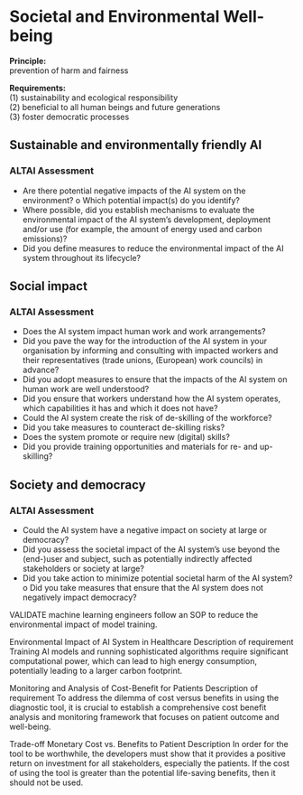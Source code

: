 # Societal and Environmental Well-being

**Principle:**   
prevention of harm and fairness

**Requirements:**  
(1) sustainability and ecological responsibility  
(2) beneficial to all human beings and future generations  
(3) foster democratic processes  

## Sustainable and environmentally friendly AI

### ALTAI Assessment {.unnumbered}

- Are there potential negative impacts of the AI system on the environment? o Which potential impact(s) do you identify?
- Where possible, did you establish mechanisms to evaluate the environmental impact of the AI system’s development, deployment and/or use (for example, the amount of energy used and carbon emissions)?
- Did you define measures to reduce the environmental impact of the AI system throughout its lifecycle?

## Social impact

### ALTAI Assessment {.unnumbered}

- Does the AI system impact human work and work arrangements?
- Did you pave the way for the introduction of the AI system in your organisation by informing and consulting with impacted workers and their representatives (trade
unions, (European) work councils) in advance?
- Did you adopt measures to ensure that the impacts of the AI system on human work
are well understood?
- Did you ensure that workers understand how the AI system operates, which
capabilities it has and which it does not have?
- Could the AI system create the risk of de-skilling of the workforce?
- Did you take measures to counteract de-skilling risks? 
- Does the system promote or require new (digital) skills?
- Did you provide training opportunities and materials for re- and up-skilling?

## Society and democracy

### ALTAI Assessment {.unnumbered}

- Could the AI system have a negative impact on society at large or democracy?
- Did you assess the societal impact of the AI system’s use beyond the (end-)user and subject, such as potentially indirectly affected stakeholders or society at large?
- Did you take action to minimize potential societal harm of the AI system? o Did you take measures that ensure that the AI system does not negatively impact democracy?

VALIDATE machine learning engineers follow an SOP to reduce the environmental impact of model training.

Environmental Impact of AI System in Healthcare
Description of requirement
Training AI models and running sophisticated algorithms require significant computational power, which can lead to high energy consumption, potentially leading to a larger carbon footprint.


Monitoring and Analysis of Cost-Benefit for Patients Description of requirement To address the dilemma of cost versus benefits in using the diagnostic tool, it is crucial to establish a comprehensive cost benefit analysis and monitoring framework that focuses on patient outcome and well-being.

Trade-off
Monetary Cost vs. Benefits to Patient
Description In order for the tool to be worthwhile, the developers must show that it provides a positive return on investment for all stakeholders, especially the patients. If the cost of using the tool is greater than the potential life-saving benefits, then it should not be used.

